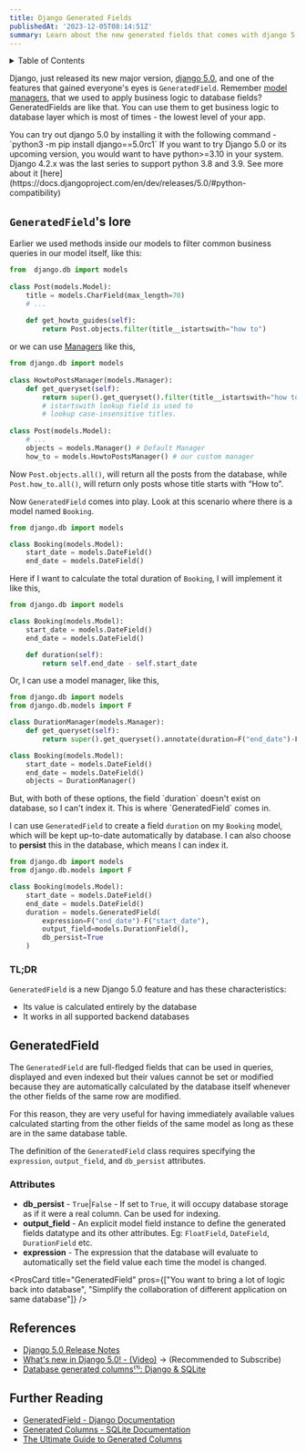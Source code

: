 ```yaml
---
title: Django Generated Fields
publishedAt: '2023-12-05T08:14:51Z'
summary: Learn about the new generated fields that comes with django 5
---
```

<details>
<summary>Table of Contents</summary>
- [GeneratedField Lore](#generatedfields-lore)
    - [TL;DR](#tldr)
- [GeneratedField](#generatedfield)
- [Attributes](#attributes)
- [References](#references)
- [Further Reading](#further-reading)
</details>

Django, just released its new major version, [django 5.0](https://docs.djangoproject.com/en/dev/releases/5.0/), and one of the features that gained everyone's eyes is `GeneratedField`. Remember [model managers](https://simplifiedweb.netlify.app/django-model-managers-make-things-less-complicated), that we used to apply business logic to database fields? GeneratedFields are like that. You can use them to get business logic to database layer which is most of times - the lowest level of your app. 

<Callout emoji="✅">
You can try out django 5.0 by installing it with the following command - `python3 -m pip install django==5.0rc1`
</Callout>

<Callout emoji="⚠️" bg="error">
If you want to try Django 5.0 or its upcoming version, you would want to have python>=3.10 in your system. Django 4.2.x was the last series to support python 3.8 and 3.9. See more about it [here](https://docs.djangoproject.com/en/dev/releases/5.0/#python-compatibility)
</Callout>

## `GeneratedField`'s lore

Earlier we used methods inside our models to filter common business queries in our model itself, like this:

```python
from  django.db import models
 
class Post(models.Model):
	title = models.CharField(max_length=70)
	# ...
	
	def get_howto_guides(self):
		return Post.objects.filter(title__istartswith="how to")
```

or we can use [Managers](https://docs.djangoproject.com/en/5.0/topics/db/managers/) like this, 

```python
from django.db import models
 
class HowtoPostsManager(models.Manager):
	def get_queryset(self):
		return super().get_queryset().filter(title__istartswith="how to")
		# istartswith lookup field is used to
		# lookup case-insensitive titles.
		
class Post(models.Model):
	# ...
	objects = models.Manager() # Default Manager
	how_to = models.HowtoPostsManager() # our custom manager
```

Now `Post.objects.all()`, will return all the posts from the database, while `Post.how_to.all()`, will return only posts whose title starts with “How to”.

Now `GeneratedField` comes into play. Look at this scenario where there is a model named `Booking`.

```python
from django.db import models

class Booking(models.Model):
    start_date = models.DateField()
    end_date = models.DateField()
```

Here if I want to calculate the total duration of `Booking`, I will implement it like this, 

```python {7,8}
from django.db import models

class Booking(models.Model):
    start_date = models.DateField()
    end_date = models.DateField()

    def duration(self):
        return self.end_date - self.start_date
```

Or, I can use a model manager, like this,

```python {2, 4-6, 11}
from django.db import models
from django.db.models import F

class DurationManager(models.Manager):
    def get_queryset(self):
        return super().get_queryset().annotate(duration=F("end_date")-F("start_date"))

class Booking(models.Model):
    start_date = models.DateField()
    end_date = models.DateField()
    objects = DurationManager()
```
<Callout emoji="💡" bg="success">
But, with both of these options, the field `duration` doesn't exist on database, so I can't index it. This is where `GeneratedField` comes in.
</Callout>

I can use `GeneratedField` to create a field `duration` on my `Booking` model, which will be kept up-to-date automatically by database. I can also choose to **persist** this in the database, which means I can index it. 

```python {2,7-11}
from django.db import models
from django.db.models import F

class Booking(models.Model):
    start_date = models.DateField()
    end_date = models.DateField()
    duration = models.GeneratedField(
        expression=F("end_date")-F("start_date"),
        output_field=models.DurationField(),
        db_persist=True
    )
```

### TL;DR

`GeneratedField` is a new Django 5.0 feature and has these characteristics:
- Its value is calculated entirely by the database
- It works in all supported backend databases

## GeneratedField

The `GeneratedField` are full-fledged fields that can be used in queries, displayed and even indexed but their values cannot be set or modified because they are automatically calculated by the database itself whenever the other fields of the same row are modified.

For this reason, they are very useful for having immediately available values calculated starting from the other fields of the same model as long as these are in the same database table.

The definition of the `GeneratedField` class requires specifying the `expression`, `output_field`, and `db_persist` attributes.

### Attributes

- **db_persist** - `True`|`False` - If set to `True`, it will occupy database storage as if it were a real column. Can be used for indexing.
- **output_field** - An explicit model field instance to define the generated fields datatype and its other attributes. Eg: `FloatField`, `DateField`, `DurationField` etc.
- **expression** - The expression that the database will evaluate to automatically set the field value each time the model is changed.

<ProsCard title="GeneratedField" pros={["You want to bring a lot of logic back into database", "Simplify the collaboration of different application on same database"]} />

## References

- [Django 5.0 Release Notes](https://docs.djangoproject.com/en/dev/releases/5.0/)
- [What's new in Django 5.0! - (Video)](https://www.youtube.com/watch?v=lPl5Q5gv9G8) -> (Recommended to Subscribe)
- [Database generated columns⁽¹⁾: Django & SQLite](https://www.paulox.net/2023/11/07/database-generated-columns-part-1-django-and-sqlite/)

## Further Reading

- [GeneratedField - Django Documentation](https://docs.djangoproject.com/en/5.0/ref/models/fields/#django.db.models.GeneratedField)
- [Generated Columns - SQLite Documentation](https://www.sqlite.org/gencol.html)
- [The Ultimate Guide to Generated Columns](https://www.dbvis.com/thetable/the-ultimate-guide-to-generated-columns/)
